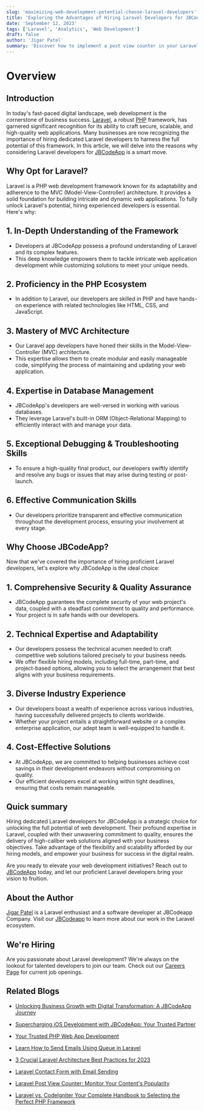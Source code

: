 ```yaml
---
slug: 'maximizing-web-development-potential-choose-laravel-developers'
title: 'Exploring the Advantages of Hiring Laravel Developers for JBCodeApp'
date: 'September 12, 2023'
tags: ['Laravel', 'Analytics', 'Web Development']
draft: false
author: 'Jigar Patel'
summary: 'Discover how to implement a post view counter in your Laravel application to track the popularity of your content. This step-by-step guide will help you engage your audience better and make informed content decisions.'
---
```


# Overview

<TOCInline toc={props.toc} exclude="Overview" toHeading={2} defaultimage="" />

## Introduction

In today's fast-paced digital landscape, web development is the cornerstone of business success. [Laravel](https://laravel.com/), a robust [PHP](https://www.php.net/) framework, has garnered significant recognition for its ability to craft secure, scalable, and high-quality web applications. Many businesses are now recognizing the importance of hiring dedicated Laravel developers to harness the full potential of this framework. In this article, we will delve into the reasons why considering Laravel developers for [JBCodeApp](https://jbcodeapp.com/) is a smart move.

## Why Opt for Laravel?

Laravel is a PHP web development framework known for its adaptability and adherence to the MVC (Model-View-Controller) architecture. It provides a solid foundation for building intricate and dynamic web applications. To fully unlock Laravel's potential, hiring experienced developers is essential. Here's why:

## 1. In-Depth Understanding of the Framework

- Developers at JBCodeApp possess a profound understanding of Laravel and its complex features.
- This deep knowledge empowers them to tackle intricate web application development while customizing solutions to meet your unique needs.

## 2. Proficiency in the PHP Ecosystem

- In addition to Laravel, our developers are skilled in PHP and have hands-on experience with related technologies like HTML, CSS, and JavaScript.

## 3. Mastery of MVC Architecture

- Our Laravel app developers have honed their skills in the Model-View-Controller (MVC) architecture.
- This expertise allows them to create modular and easily manageable code, simplifying the process of maintaining and updating your web application.

## 4. Expertise in Database Management

- JBCodeApp's developers are well-versed in working with various databases.
- They leverage Laravel's built-in ORM (Object-Relational Mapping) to efficiently interact with and manage your data.

## 5. Exceptional Debugging & Troubleshooting Skills

- To ensure a high-quality final product, our developers swiftly identify and resolve any bugs or issues that may arise during testing or post-launch.

## 6. Effective Communication Skills

- Our developers prioritize transparent and effective communication throughout the development process, ensuring your involvement at every stage.

## Why Choose JBCodeApp?

Now that we've covered the importance of hiring proficient Laravel developers, let's explore why JBCodeApp is the ideal choice:

## 1. Comprehensive Security & Quality Assurance

- JBCodeApp guarantees the complete security of your web project's data, coupled with a steadfast commitment to quality and performance.
- Your project is in safe hands with our developers.

## 2. Technical Expertise and Adaptability

- Our developers possess the technical acumen needed to craft competitive web solutions tailored precisely to your business needs.
- We offer flexible hiring models, including full-time, part-time, and project-based options, allowing you to select the arrangement that best aligns with your business requirements.

## 3. Diverse Industry Experience

- Our developers boast a wealth of experience across various industries, having successfully delivered projects to clients worldwide.
- Whether your project entails a straightforward website or a complex enterprise application, our adept team is well-equipped to handle it.

## 4. Cost-Effective Solutions

- At JBCodeApp, we are committed to helping businesses achieve cost savings in their development endeavors without compromising on quality.
- Our efficient developers excel at working within tight deadlines, ensuring that costs remain manageable.

## Quick summary

Hiring dedicated Laravel developers for JBCodeApp is a strategic choice for unlocking the full potential of web development. Their profound expertise in Laravel, coupled with their unwavering commitment to quality, ensures the delivery of high-caliber web solutions aligned with your business objectives. Take advantage of the flexibility and scalability afforded by our hiring models, and empower your business for success in the digital realm.

Are you ready to elevate your web development initiatives? Reach out to [JBCodeApp](https://jbcodeapp.com/) today, and let our proficient Laravel developers bring your vision to fruition.

## About the Author

[Jigar Patel](https://expertlaravel.com) is a Laravel enthusiast and a software developer at JBCodeapp Company. Visit our [JBCodeapp](https://jbcodeapp.com) to learn more about our work in the Laravel ecosystem.

## We're Hiring

Are you passionate about Laravel development? We're always on the lookout for talented developers to join our team. Check out our [Careers Page](https://jbcodeapp.com/career) for current job openings.

## Related Blogs

- [Unlocking Business Growth with Digital Transformation: A JBCodeApp Journey](jbcodeapp-guide-future-ready-business)

- [Supercharging iOS Development with JBCodeApp: Your Trusted Partner](supercharging-ios-development-jbcodeapp)

- [Your Trusted PHP Web App Development](trusted-php-web-app-development-partner)

- [Learn How to Send Emails Using Queue in Laravel](laravel-6-queue-for-sending-emails)

- [3 Crucial Laravel Architecture Best Practices for 2023](laravel-architecture-2023)

- [Laravel Contact Form with Email Sending](laravel-contact-form-with-email-sending)

- [Laravel Post View Counter: Monitor Your Content's Popularity](laravel-post-view-counter-monitor-your-contents-popularity)

- [Laravel vs. CodeIgniter Your Complete Handbook to Selecting the Perfect PHP Framework](laravel-vs-codeigniter-complete-php-framework-guide)
